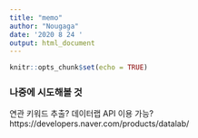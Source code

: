 ```yaml
---
title: "memo"
author: "Nougaga"
date: '2020 8 24 '
output: html_document
---
```


```r
knitr::opts_chunk$set(echo = TRUE)
```






### 나중에 시도해볼 것

연관 키워드 추출? 데이터랩 API 이용 가능?
https://developers.naver.com/products/datalab/
